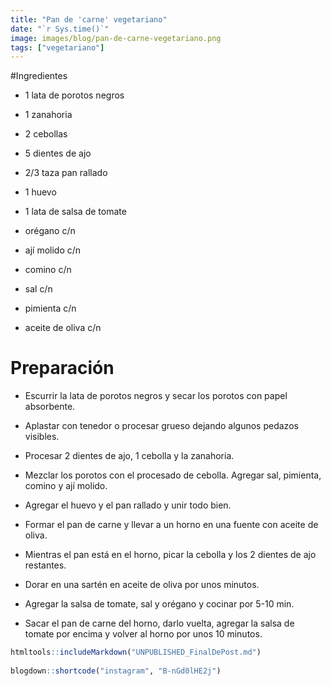 ```yaml
---
title: "Pan de 'carne' vegetariano"
date: "`r Sys.time()`"
image: images/blog/pan-de-carne-vegetariano.png
tags: ["vegetariano"]
---
```


#Ingredientes

- 1 lata de porotos negros

- 1 zanahoria

- 2 cebollas

- 5 dientes de ajo

- 2/3 taza pan rallado

- 1 huevo

- 1 lata de salsa de tomate

- orégano c/n

- ají molido c/n

- comino c/n

- sal c/n

- pimienta c/n

- aceite de oliva c/n


# Preparación

- Escurrir la lata de porotos negros y secar los porotos con papel absorbente.

- Aplastar con tenedor o procesar grueso dejando algunos pedazos visibles.

- Procesar 2 dientes de ajo, 1 cebolla y la zanahoria.

- Mezclar los porotos con el procesado de cebolla. Agregar sal, pimienta, comino y ají molido.

- Agregar el huevo y el pan rallado y unir todo bien.

- Formar el pan de carne y llevar a un horno en una fuente con aceite de oliva.

- Mientras el pan está en el horno, picar la cebolla y los 2 dientes de ajo restantes.

- Dorar en una sartén en aceite de oliva por unos minutos.

- Agregar la salsa de tomate, sal y orégano y cocinar por 5-10 min.

- Sacar el pan de carne del horno, darlo vuelta, agregar la salsa de tomate por encima y volver al horno por unos 10 minutos.



```r
htmltools::includeMarkdown("UNPUBLISHED_FinalDePost.md")
 
blogdown::shortcode("instagram", "B-nGd0lHE2j")

```

